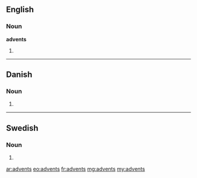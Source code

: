 ==English==

===Noun===
'''advents'''

# {{plural of|advent}}

----

==Danish==

===Noun===
{{head|da|noun form|g=c}}

# {{form of|genitive singular indefinite|advent|lang=da}}

----

==Swedish==

===Noun===
{{head|sv|noun form}}

# {{sv-noun-form-indef-gen|advent}}

[[ar:advents]]
[[eo:advents]]
[[fr:advents]]
[[mg:advents]]
[[my:advents]]